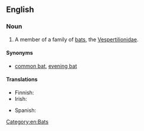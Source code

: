 ==English==
{{wikipedia}}

===Noun===
{{en-noun|head=[[vesper]] [[bat]]}}

# A member of a family of [[bat|bats]], the [[Vespertilionidae]].

====Synonyms====
* {{sense|a bat in Vespertilionidae}} [[common bat]], [[evening bat]]

====Translations====
{{trans-top|family of bats}}
* Finnish: {{t|fi|aitolepakko}}
* Irish: {{t|ga|ialtóg choiteann|f}}
{{trans-mid}}
* Spanish: {{t|es|vespertiliónido|m}}
{{trans-bottom}}

[[Category:en:Bats]]
